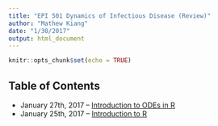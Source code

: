 ```yaml
---
title: "EPI 501 Dynamics of Infectious Disease (Review)"
author: "Mathew Kiang"
date: "1/30/2017"
output: html_document
---
```


```r
knitr::opts_chunk$set(echo = TRUE)
```

## Table of Contents

- January 27th, 2017 -- [Introduction to ODEs in R](./jan27-intro-to-odes/index.html)
- January 25th, 2017 -- [Introduction to R](./jan25-intro-to-r/index.html)
